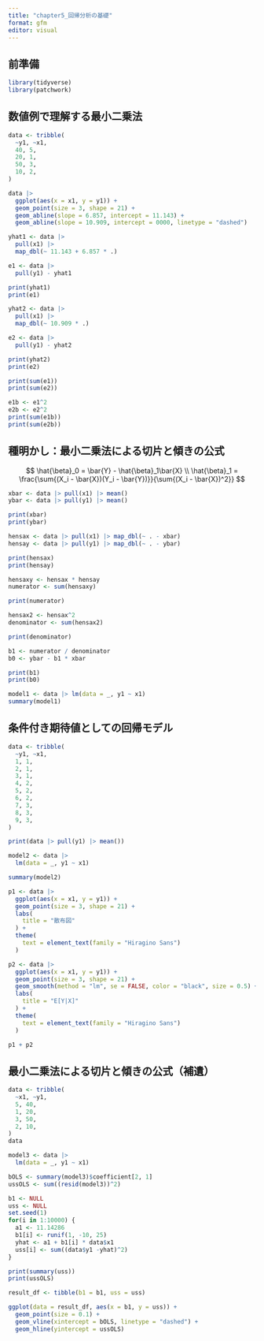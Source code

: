 ```yaml
---
title: "chapter5_回帰分析の基礎"
format: gfm
editor: visual
---
```


## 前準備

```r
library(tidyverse)
library(patchwork)
```

## 数値例で理解する最小二乗法

```r
data <- tribble(
  ~y1, ~x1,
  40, 5,
  20, 1,
  50, 3,
  10, 2,
)
```

```r
data |>
  ggplot(aes(x = x1, y = y1)) +
  geom_point(size = 3, shape = 21) +
  geom_abline(slope = 6.857, intercept = 11.143) +
  geom_abline(slope = 10.909, intercept = 0000, linetype = "dashed")
```

```r
yhat1 <- data |>
  pull(x1) |>
  map_dbl(~ 11.143 + 6.857 * .)

e1 <- data |>
  pull(y1) - yhat1

print(yhat1)
print(e1)
```

```r
yhat2 <- data |>
  pull(x1) |>
  map_dbl(~ 10.909 * .)

e2 <- data |>
  pull(y1) - yhat2

print(yhat2)
print(e2)
```

```r
print(sum(e1))
print(sum(e2))
```

```r
e1b <- e1^2
e2b <- e2^2
print(sum(e1b))
print(sum(e2b))
```

## 種明かし：最小二乗法による切片と傾きの公式

$$
\hat{\beta}_0 = \bar{Y} - \hat{\beta}_1\bar{X} \\
\hat{\beta}_1 = \frac{\sum{(X_i - \bar{X})(Y_i - \bar{Y})}}{\sum{(X_i - \bar{X})^2}}
$$

```r
xbar <- data |> pull(x1) |> mean()
ybar <- data |> pull(y1) |> mean()

print(xbar)
print(ybar)
```

```r
hensax <- data |> pull(x1) |> map_dbl(~ . - xbar)
hensay <- data |> pull(y1) |> map_dbl(~ . - ybar)

print(hensax)
print(hensay)
```

```r
hensaxy <- hensax * hensay
numerator <- sum(hensaxy)

print(numerator)
```

```r
hensax2 <- hensax^2
denominator <- sum(hensax2)

print(denominator)
```

```r
b1 <- numerator / denominator
b0 <- ybar - b1 * xbar

print(b1)
print(b0)
```

```r
model1 <- data |> lm(data = _, y1 ~ x1)
summary(model1)
```

## 条件付き期待値としての回帰モデル

```r
data <- tribble(
  ~y1, ~x1,
  1, 1,
  2, 1,
  3, 1,
  4, 2,
  5, 2,
  6, 2,
  7, 3,
  8, 3,
  9, 3,
)

print(data |> pull(y1) |> mean())
```

```r
model2 <- data |>
  lm(data = _, y1 ~ x1)

summary(model2)
```

```r
p1 <- data |>
  ggplot(aes(x = x1, y = y1)) +
  geom_point(size = 3, shape = 21) +
  labs(
    title = "散布図"
  ) +
  theme(
    text = element_text(family = "Hiragino Sans")
  )

p2 <- data |>
  ggplot(aes(x = x1, y = y1)) +
  geom_point(size = 3, shape = 21) +
  geom_smooth(method = "lm", se = FALSE, color = "black", size = 0.5) +
  labs(
    title = "E[Y|X]"
  ) +
  theme(
    text = element_text(family = "Hiragino Sans")
  )

p1 + p2
```

## 最小二乗法による切片と傾きの公式（補遺）

```r
data <- tribble(
  ~x1, ~y1,
  5, 40,
  1, 20,
  3, 50,
  2, 10,
)
data
```

```r
model3 <- data |>
  lm(data = _, y1 ~ x1)

bOLS <- summary(model3)$coefficient[2, 1]
ussOLS <- sum((resid(model3))^2)
```

```r
b1 <- NULL
uss <- NULL
set.seed(1)
for(i in 1:10000) {
  a1 <- 11.14286
  b1[i] <- runif(1, -10, 25)
  yhat <- a1 + b1[i] * data$x1
  uss[i] <- sum((data$y1 -yhat)^2)
}

print(summary(uss))
print(ussOLS)
```

```r
result_df <- tibble(b1 = b1, uss = uss)

ggplot(data = result_df, aes(x = b1, y = uss)) +
  geom_point(size = 0.1) +
  geom_vline(xintercept = bOLS, linetype = "dashed") +
  geom_hline(yintercept = ussOLS)
```
